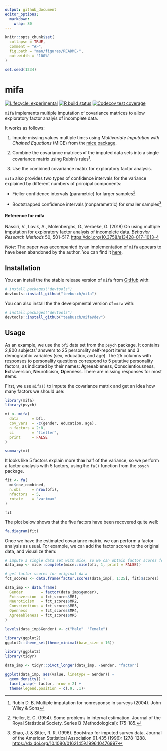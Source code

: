 ```yaml
---
output: github_document
editor_options: 
  markdown: 
    wrap: 80
---
```


<!-- README.md is generated from README.Rmd. Please edit that file -->

```r
knitr::opts_chunk$set(
  collapse = TRUE,
  comment = "#>",
  fig.path = "man/figures/README-",
  out.width = "100%"
)

set.seed(1234)
```

# mifa

<!-- badges: start -->

[![Lifecycle:
experimental](https://img.shields.io/badge/lifecycle-experimental-orange.svg)](https://www.tidyverse.org/lifecycle/#experimental)
[![R build
status](https://github.com/teebusch/mifa/workflows/R-CMD-check/badge.svg)](https://github.com/teebusch/mifa/actions)
[![Codecov test
coverage](https://codecov.io/gh/Teebusch/mifa/branch/master/graph/badge.svg)](https://codecov.io/gh/Teebusch/mifa?branch=master)

<!-- badges: end -->

`mifa` implements multiple imputation of covariance matrices to allow
exploratory factor analyis of incomplete data.

It works as follows:

1.  Impute missing values multiple times using *Multivariate Imputation with
    Chained Equations* (MICE) from the [mice package](https://amices.org/mice/).

2.  Combine the covariance matrices of the imputed data sets into a single
    covariance matrix using Rubin's rules^[Rubin D. B. Multiple imputation for
    nonresponse in surveys (2004). John Wiley & Sons].

3.   Use the combined covariance matrix for exploratory factor analysis.

`mifa` also provides two types of confidence intervals for the variance
explained by different numbers of principal components:

-   Fieller confidence intervals (parametric) for larger samples^[Fieller, E. C.
    (1954). Some problems in interval estimation. Journal of the Royal
    Statistical Society. Series B (Methodological): 175-185.]

-   Bootstrapped confidence intervals (nonparametric) for smaller
    samples^[Shao, J. & Sitter, R. R. (1996). Bootstrap for imputed survey data.
    Journal of the American Statistical Association 91.435 (1996): 1278-1288.
    <https://dx.doi.org/10.1080/01621459.1996.10476997>]

#### Reference for mifa

Nassiri, V., Lovik, A., Molenberghs, G., Verbeke, G. (2018) On using multiple
imputation for exploratory factor analysis of incomplete data. *Behavior
Research Methods* 50, 501–517. <https://doi.org/10.3758/s13428-017-1013-4>

*Note:* The paper was accompanied by an implementation of `mifa` appears to have
been abandoned by the author. You can find it
[here](https://github.com/vahidnassiri/mifa).

## Installation

You can install the the stable release version of `mifa` from
[GitHub](https://github.com/teebusch/mifa) with:

``` r
# install.packages("devtools")
devtools::install_github("teebusch/mifa")
```

You can also install the the developmental version of `mifa` with:

``` r
# install.packages("devtools")
devtools::install_github("teebusch/mifa@dev")
```

## Usage

As an example, we use the `bfi` data set from the `psych` package. It contains
2,800 subjects' answers to 25 personality self-report items and 3 demographic
variables (sex, education, and age). The 25 columns with responses to
personality questions correspond to 5 putative personality factors, as indicated
by their names: **A**greeableness, **C**onscientiousness, **E**xtraversion,
**N**euroticism, **O**penness. There are missing responses for most items.

First, we use `mifa()` to impute the covariance matrix and get an idea how many
factors we should use:

```r
library(mifa)
library(psych)

mi <- mifa(
  data      = bfi, 
  cov_vars  = -c(gender, education, age),
  n_factors = 2:8, 
  ci        = "fieller", 
  print     = FALSE
)

summary(mi)
```

It looks like 5 factors explain more than half of the variance, so we perform a
factor analysis with 5 factors, using the `fa()` function from the `psych`
package.

```r
fit <- fa(
  mi$cov_combined, 
  n.obs     = nrow(bfi), 
  nfactors  = 5, 
  rotate    = "varimax"
)

fit
```

The plot below shows that the five factors have been recovered quite well:

```r
fa.diagram(fit)
```

Once we have the estimated covariance matrix, we can perform a factor analysis
as usual. For example, we can add the factor scores to the original data, and
visualize them:

```r

# impute a single data set with mice, so we can obtain factor scores for inclomplete cases
data_imp <- mice::complete(mice::mice(bfi, 1, print = FALSE))

# get factor scores for original data
fct_scores <- data.frame(factor.scores(data_imp[, 1:25], fit)$scores)

data_imp <- data.frame(
  Gender        = factor(data_imp$gender),
  Extraversion  = fct_scores$MR1,
  Neuroticism   = fct_scores$MR2,
  Conscientious = fct_scores$MR3,
  Openness      = fct_scores$MR4,
  Agreeableness = fct_scores$MR5
)

levels(data_imp$Gender) <- c("Male", "Female")
```

```r
library(ggplot2)
ggplot2::theme_set(theme_minimal(base_size = 16))
```

```r
library(ggplot2)
library(tidyr)

data_imp <- tidyr::pivot_longer(data_imp, -Gender, "factor")

ggplot(data_imp, aes(value, linetype = Gender)) +
  geom_density() +
  facet_wrap(~ factor, nrow = 2) +
  theme(legend.position = c(.9, .1))
```
